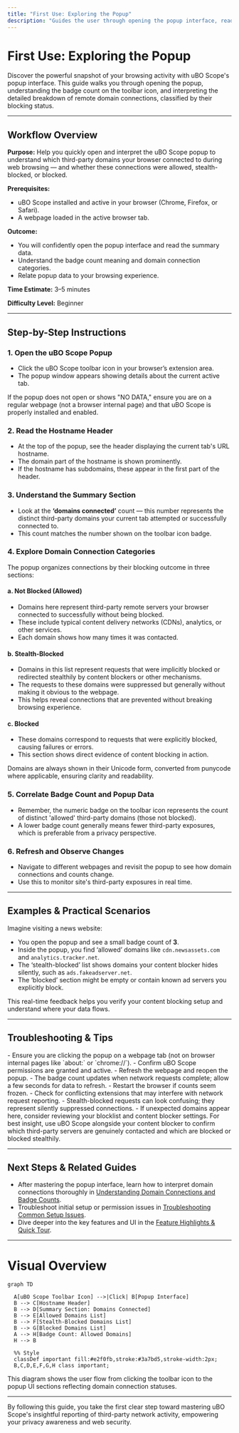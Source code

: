 ```yaml
---
title: "First Use: Exploring the Popup"
description: "Guides the user through opening the popup interface, reading its summary of remote domain connections and blocking status, and interpreting the badge count. Users will learn what 'allowed', 'blocked', and 'stealth' domains mean and how to correlate them with their browsing activity."
---
```


# First Use: Exploring the Popup

Discover the powerful snapshot of your browsing activity with uBO Scope's popup interface. This guide walks you through opening the popup, understanding the badge count on the toolbar icon, and interpreting the detailed breakdown of remote domain connections, classified by their blocking status.

---

## Workflow Overview

**Purpose:** Help you quickly open and interpret the uBO Scope popup to understand which third-party domains your browser connected to during web browsing — and whether these connections were allowed, stealth-blocked, or blocked.

**Prerequisites:**
- uBO Scope installed and active in your browser (Chrome, Firefox, or Safari).
- A webpage loaded in the active browser tab.

**Outcome:**
- You will confidently open the popup interface and read the summary data.
- Understand the badge count meaning and domain connection categories.
- Relate popup data to your browsing experience.

**Time Estimate:** 3–5 minutes

**Difficulty Level:** Beginner

---

## Step-by-Step Instructions

### 1. Open the uBO Scope Popup

- Click the uBO Scope toolbar icon in your browser’s extension area.
- The popup window appears showing details about the current active tab.

<Tip>
If the popup does not open or shows "NO DATA," ensure you are on a regular webpage (not a browser internal page) and that uBO Scope is properly installed and enabled.
</Tip>

### 2. Read the Hostname Header

- At the top of the popup, see the header displaying the current tab's URL hostname.
- The domain part of the hostname is shown prominently.
- If the hostname has subdomains, these appear in the first part of the header.

### 3. Understand the Summary Section

- Look at the **‘domains connected’** count — this number represents the distinct third-party domains your current tab attempted or successfully connected to.
- This count matches the number shown on the toolbar icon badge.

### 4. Explore Domain Connection Categories

The popup organizes connections by their blocking outcome in three sections:

#### a. Not Blocked (Allowed)
- Domains here represent third-party remote servers your browser connected to successfully without being blocked.
- These include typical content delivery networks (CDNs), analytics, or other services.
- Each domain shows how many times it was contacted.

#### b. Stealth-Blocked
- Domains in this list represent requests that were implicitly blocked or redirected stealthily by content blockers or other mechanisms.
- The requests to these domains were suppressed but generally without making it obvious to the webpage.
- This helps reveal connections that are prevented without breaking browsing experience.

#### c. Blocked
- These domains correspond to requests that were explicitly blocked, causing failures or errors.
- This section shows direct evidence of content blocking in action.

<Tip>
Domains are always shown in their Unicode form, converted from punycode where applicable, ensuring clarity and readability.
</Tip>

### 5. Correlate Badge Count and Popup Data

- Remember, the numeric badge on the toolbar icon represents the count of distinct 'allowed' third-party domains (those not blocked).
- A lower badge count generally means fewer third-party exposures, which is preferable from a privacy perspective.

### 6. Refresh and Observe Changes

- Navigate to different webpages and revisit the popup to see how domain connections and counts change.
- Use this to monitor site's third-party exposures in real time.

---

## Examples & Practical Scenarios

Imagine visiting a news website:

- You open the popup and see a small badge count of **3**.
- Inside the popup, you find ‘allowed’ domains like `cdn.newsassets.com` and `analytics.tracker.net`.
- The ‘stealth-blocked’ list shows domains your content blocker hides silently, such as `ads.fakeadserver.net`.
- The ‘blocked’ section might be empty or contain known ad servers you explicitly block.

This real-time feedback helps you verify your content blocking setup and understand where your data flows.

---

## Troubleshooting & Tips

<AccordionGroup title="Common Issues and Their Solutions">
<Accordion title="Popup Shows NO DATA or is Empty">
- Ensure you are clicking the popup on a webpage tab (not on browser internal pages like `about:` or `chrome://`).
- Confirm uBO Scope permissions are granted and active.
- Refresh the webpage and reopen the popup.
</Accordion>
<Accordion title="Badge Count Does Not Update">
- The badge count updates when network requests complete; allow a few seconds for data to refresh.
- Restart the browser if counts seem frozen.
- Check for conflicting extensions that may interfere with network request reporting.
</Accordion>
<Accordion title="Interpreting Stealth-Blocked Domains">
- Stealth-blocked requests can look confusing; they represent silently suppressed connections.
- If unexpected domains appear here, consider reviewing your blocklist and content blocker settings.
</Accordion>
</AccordionGroup>

<Tip>
For best insight, use uBO Scope alongside your content blocker to confirm which third-party servers are genuinely contacted and which are blocked or blocked stealthily.
</Tip>

---

## Next Steps & Related Guides

- After mastering the popup interface, learn how to interpret domain connections thoroughly in [Understanding Domain Connections and Badge Counts](/guides/interpreting-results/understanding-domain-connections).
- Troubleshoot initial setup or permission issues in [Troubleshooting Common Setup Issues](/getting-started/essential-setup-guide/troubleshooting-common-issues).
- Dive deeper into the key features and UI in the [Feature Highlights & Quick Tour](/overview/architecture-workflows/feature-tour).

---

# Visual Overview

```mermaid
graph TD

  A[uBO Scope Toolbar Icon] -->|Click| B[Popup Interface]
  B --> C[Hostname Header]
  B --> D[Summary Section: Domains Connected]
  B --> E[Allowed Domains List]
  B --> F[Stealth-Blocked Domains List]
  B --> G[Blocked Domains List]
  A --> H[Badge Count: Allowed Domains]
  H --> B

  %% Style
  classDef important fill:#e2f0fb,stroke:#3a7bd5,stroke-width:2px;
  B,C,D,E,F,G,H class important;
```

This diagram shows the user flow from clicking the toolbar icon to the popup UI sections reflecting domain connection statuses.

---

By following this guide, you take the first clear step toward mastering uBO Scope's insightful reporting of third-party network activity, empowering your privacy awareness and web security.
